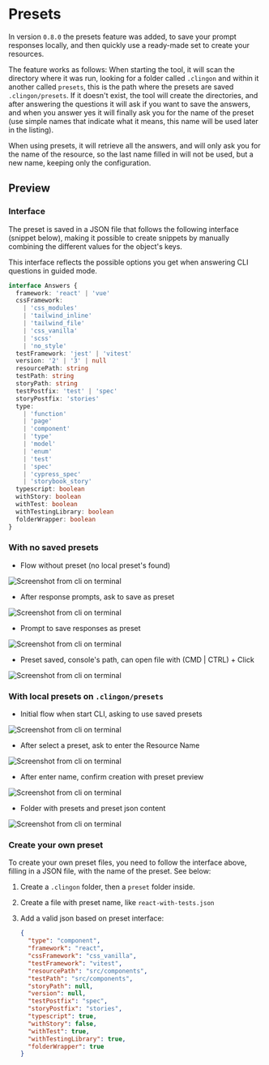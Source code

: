 
# Presets

In version `0.8.0` the presets feature was added, to save your prompt responses locally, and then quickly use a ready-made set to create your resources.

The feature works as follows: When starting the tool, it will scan the directory where it was run, looking for a folder called `.clingon` and within it another called `presets`, this is the path where the presets are saved` .clingon/presets`. If it doesn't exist, the tool will create the directories, and after answering the questions it will ask if you want to save the answers, and when you answer yes it will finally ask you for the name of the preset (use simple names that indicate what it means, this name will be used later in the listing).

When using presets, it will retrieve all the answers, and will only ask you for the name of the resource, so the last name filled in will not be used, but a new name, keeping only the configuration.

## Preview

### Interface

The preset is saved in a JSON file that follows the following interface (snippet below), making it possible to create snippets by manually combining the different values ​​for the object's keys.

This interface reflects the possible options you get when answering CLI questions in guided mode.

```ts
interface Answers {
  framework: 'react' | 'vue'
  cssFramework:
    | 'css_modules'
    | 'tailwind_inline'
    | 'tailwind_file'
    | 'css_vanilla'
    | 'scss'
    | 'no_style'
  testFramework: 'jest' | 'vitest'
  version: '2' | '3' | null
  resourcePath: string
  testPath: string
  storyPath: string
  testPostfix: 'test' | 'spec'
  storyPostfix: 'stories'
  type:
    | 'function'
    | 'page'
    | 'component'
    | 'type'
    | 'model'
    | 'enum'
    | 'test'
    | 'spec'
    | 'cypress_spec'
    | 'storybook_story'
  typescript: boolean
  withStory: boolean
  withTest: boolean
  withTestingLibrary: boolean
  folderWrapper: boolean
}
```

### With no saved presets

- Flow without preset (no local preset's found)

<img src="/images/preset-empty.png" alt="Screenshot from cli on terminal" />

- After response prompts, ask to save as preset

<img src="/images/preset-prompt-save.png" alt="Screenshot from cli on terminal" />

- Prompt to save responses as preset

<img src="/images/preset-prompt-save.png" alt="Screenshot from cli on terminal" />

- Preset saved, console's path, can open file with (CMD | CTRL) + Click

<img src="/images/preset-prompt-saved.png" alt="Screenshot from cli on terminal" />

### With local presets on `.clingon/presets`

- Initial flow when start CLI, asking to use saved presets

<img src="/images/preset-list.png" alt="Screenshot from cli on terminal" />

- After select a preset, ask to enter the Resource Name

<img src="/images/preset-selected-preset.png" alt="Screenshot from cli on terminal" />

- After enter name, confirm creation with preset preview

<img src="/images/preset-confirm-creation.png" alt="Screenshot from cli on terminal" />

- Folder with presets and preset json content

<img src="/images/preset-folder-file.png" alt="Screenshot from cli on terminal" />

### Create your own preset

To create your own preset files, you need to follow the interface above, filling in a JSON file, with the name of the preset. See below:

1. Create a `.clingon` folder, then a `preset` folder inside.

   <FileTree>
     <FileTree.Folder name=".clingon" defaultOpen>
       <FileTree.Folder name="presets" defaultOpen></FileTree.Folder>
     </FileTree.Folder>
   </FileTree>

2. Create a file with preset name, like `react-with-tests.json`

   <FileTree>
     <FileTree.Folder name=".clingon" defaultOpen>
       <FileTree.Folder name="presets" defaultOpen>
         <FileTree.File name="react-with-tests.json" />
       </FileTree.Folder>
     </FileTree.Folder>
   </FileTree>

3. Add a valid json based on preset interface:

   ```json showLineNumbers filename="react-with-tests.json"
   {
     "type": "component",
     "framework": "react",
     "cssFramework": "css_vanilla",
     "testFramework": "vitest",
     "resourcePath": "src/components",
     "testPath": "src/components",
     "storyPath": null,
     "version": null,
     "testPostfix": "spec",
     "storyPostfix": "stories",
     "typescript": true,
     "withStory": false,
     "withTest": true,
     "withTestingLibrary": true,
     "folderWrapper": true
   }
   ```
